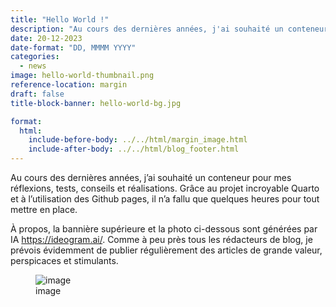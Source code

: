 ```yaml
---
title: "Hello World !"
description: "Au cours des dernières années, j'ai souhaité un conteneur pour mes réflexions, tests, conseils et réalisations. Grâce au projet incroyable Quarto et à l'utilisation des Github pages, il n'a fallu que quelques heures pour tout mettre en place."
date: 20-12-2023
date-format: "DD, MMMM YYYY"
categories: 
  - news
image: hello-world-thumbnail.png
reference-location: margin
draft: false
title-block-banner: hello-world-bg.jpg

format:
  html:
    include-before-body: ../../html/margin_image.html
    include-after-body: ../../html/blog_footer.html
---
```


Au cours des dernières années, j'ai souhaité un conteneur pour mes réflexions, tests, conseils et réalisations. Grâce au projet incroyable Quarto et à l'utilisation des Github pages, il n'a fallu que quelques heures pour tout mettre en place.

À propos, la bannière supérieure et la photo ci-dessous sont générées par IA [https://ideogram.ai/](https://ideogram.ai/).
Comme à peu près tous les rédacteurs de blog, je prévois évidemment de publier régulièrement des articles de grande valeur, perspicaces et stimulants. 

![image](code.png)